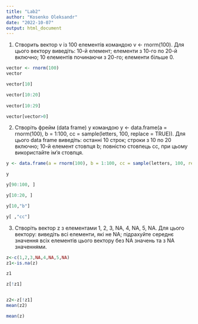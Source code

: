 ```yaml
---
title: "Lab2"
author: "Kosenko Oleksandr"
date: "2022-10-07"
output: html_document
---
```


1.  Створить вектор v із 100 елементів командою v \<- rnorm(100). Для цього вектору виведіть: 10-й елемент; елементи з 10-го по 20-й включно; 10 елементів починаючи з 20-го; елементи більше 0.

```r
vector <- rnorm(100)
vector

vector[10]

vector[10:20]
 
vector[10:29]

vector[vector>0]
```

2.  Створіть фрейм (data frame) y командою y \<- data.frame(a = rnorm(100), b = 1:100, cc = sample(letters, 100, replace = TRUE)). Для цього data frame виведіть: останні 10 строк; строки з 10 по 20 включно; 10-й елемент стовпця b; повністю стовпець cc, при цьому використайте ім'я стовпця.

```r
y <- data.frame(a = rnorm(100), b = 1:100, cc = sample(letters, 100, replace = TRUE))

y

y[90:100, ]

y[10:20, ]

y[10,"b"]

y[ ,"cc"]
```

3.  Створіть вектор z з елементами 1, 2, 3, NA, 4, NA, 5, NA. Для цього вектору: виведіть всі елементи, які не NA; підрахуйте середнє значення всіх елементів цього вектору без NA значень та з NA значеннями.

```r
z<-c(1,2,3,NA,4,NA,5,NA)
z1<-is.na(z)

z1

z[!z1]


z2<-z[!z1]
mean(z2)

mean(z)

```
